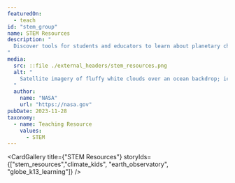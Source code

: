 ```yaml
---
featuredOn:
  - teach
id: "stem_group"
name: STEM Resources
description: "
  Discover tools for students and educators to learn about planetary change.
"
media:
  src: ::file ./external_headers/stem_resources.png
  alt: "
    Satellite imagery of fluffy white clouds over an ocean backdrop; ice or snow covered land is barely visible in the top-left corner.
  "
  author:
    name: "NASA"
    url: "https://nasa.gov"
pubDate: 2023-11-28
taxonomy:
  - name: Teaching Resource
    values:
      - STEM
---
```



<CardGallery
  title={"STEM Resources"}
  storyIds={["stem_resources","climate_kids", "earth_observatory", "globe_k13_learning"]} />

